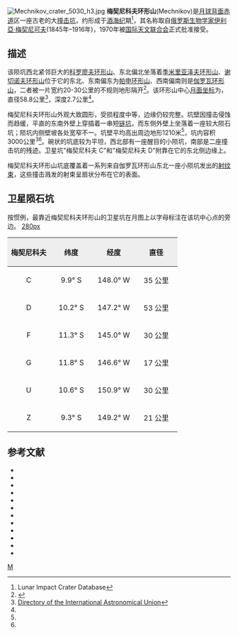 {{lunar crater data|
 image=Mechnikov crater 1040 med.jpg|240px|
 caption=月球轨道器1号拍摄的图像|
 latitude=10.47|
 N_or_S=S|
 longitude=148.99|
 E_or_W=W|
 diameter=58.8公里|
 depth=2715米|
 colong=149|
 eponym=[[伊利亞·梅契尼可夫|伊利亞·梅契尼可夫]]}}
[[Image:Mechnikov_crater_5030_h3.jpg|thumb]]
'''梅契尼科夫环形山'''(Mechnikov)是[[月球背面|月球背面]][[赤道|赤道]]区一座古老的大[[撞击坑|撞击坑]]，约形成于[[酒海纪|酒海纪]]期<ref name=LICD>Lunar Impact Crater Database</ref>，其名称取自[[俄罗斯|俄罗斯]][[生物学家|生物学家]][[伊利亞·梅契尼可夫|伊利亞·梅契尼可夫]](1845年–1916年)，1970年被[[国际天文联合会|国际天文联合会]]正式批准接受。

==描述==
该陨坑西北紧邻巨大的[[科罗廖夫环形山|科罗廖夫环形山]]、东北偏北坐落着[[季米里亚泽夫环形山|季米里亚泽夫环形山]]、[[谢切诺夫环形山|谢切诺夫环形山]]位于它的东北、东南偏东为[[帕申环形山|帕申环形山]]、西南偏南则是[[伽罗瓦环形山|伽罗瓦环形山]]，二者被一片宽约20-30公里的不规则地形隔开<ref>{{Cite web |url=http://planetarynames.wr.usgs.gov/images/Lunar/lac_88_lo.pdf |title=Crater Mechnikov on LAC-88 map |accessdate=2016-06-19 |archive-date=2013-02-20 |archive-url=https://web.archive.org/web/20130220193710/http://planetarynames.wr.usgs.gov/images/Lunar/lac_88_lo.pdf |dead-url=no }}</ref>。该环形山中心[[月面坐标|月面坐标]]为{{Coord|10.47|S|148.99|W|globe:Moon|nogoogle=1|noosm=1}}，
直径58.8公里<ref name="IAU">[http://planetarynames.wr.usgs.gov/Feature/3788 Directory of the International Astronomical Union]</ref>，深度2.7公里<ref name="LICD"/>。

梅契尼科夫环形山外观大致圆形，受损程度中等，边缘仍较完整。坑壁因撞击侵蚀而趋缓，平直的东南外壁上穿插着一串短[[链坑|链坑]]，而东侧外壁上坐落着一座较大陨石坑；陨坑内侧壁坡各处宽窄不一。坑壁平均高出周边地形1210米<ref name="LICD"/>，坑内容积3000公里<sup>3</sup><ref name="LICD"/>。碗状的坑底较为平坦，西北部有一座醒目的小陨坑，南部是二座撞击坑的残迹。卫星坑"梅契尼科夫 C"和"梅契尼科夫 D"附靠在它的东北侧边缘上。

梅契尼科夫环形山坑底覆盖着一系列来自伽罗瓦环形山东北一座小陨坑发出的[[射纹系统|射纹束]]，这些撞击溅发的射束呈扇状分布在它的表面。

==卫星陨石坑==
按惯例，最靠近梅契尼科夫环形山的卫星坑在月图上以字母标注在该坑中心点的旁边。
[[image:Mechnikov_sattelite_craters_map.jpg|280px]]
{| class="wikitable"
!width="25%" style="background:#eeeeee;" |梅契尼科夫
!width="25%" style="background:#eeeeee;" |纬度
!width="25%" style="background:#eeeeee;" |经度
!width="25%" style="background:#eeeeee;" |直径
|-
|align="center"|C
|align="center"|9.9° S
|align="center"|148.0° W
|align="center"|35 公里
|-
|align="center"|D
|align="center"|10.2° S
|align="center"|147.2° W
|align="center"|53 公里
|-
|align="center"|F
|align="center"|11.3° S
|align="center"|145.0° W
|align="center"|30 公里
|-
|align="center"|G
|align="center"|11.8° S
|align="center"|146.6° W
|align="center"|17 公里
|-
|align="center"|U
|align="center"|10.6° S
|align="center"|150.9° W
|align="center"|30 公里
|-
|align="center"|Z
|align="center"|9.3° S
|align="center"|149.2° W
|align="center"|21 公里
|}{{clear}}
==参考文献==
{{reflist}}
{{refbegin}}
* {{cite book
  | last1 = Andersson
  | first1 = L. E.
  | last2 = Whitaker
  | first2 = E. A.
  | authorlink2 = Ewen Whitaker
  | date = 1982
  | title = [[NASA|NASA]] Catalogue of Lunar Nomenclature
  | publisher = NASA RP-1097
  | ref = harv
  }}
* {{cite web
  | last = Blue
  | first = Jennifer
  | date = July 25, 2007
  | title = Gazetteer of Planetary Nomenclature
  | publisher = [[United_States_Geological_Survey|USGS]]
  | url = http://planetarynames.wr.usgs.gov/
  | accessdate = 2007-08-05
  | ref = harv
  | archive-date = 2012-04-08
  | archive-url = https://www.webcitation.org/66mXDr4G9?url=http://planetarynames.wr.usgs.gov/
  | dead-url = no
  }}
* {{cite book
  | last1 = Bussey
  | first1 = B.
  | authorlink1 = Ben Bussey
  | last2 = Spudis
  | first2 = P.
  | authorlink2 = Paul Spudis
  | date = 2004
  | title = The Clementine Atlas of the Moon
  | publisher = Cambridge University Press
  | location = New York
  | isbn = 978-0-521-81528-4
  | ref = harv
  }}
* {{cite book
  | last1 = Cocks
  | first1 = Elijah E.
  | last2 = Cocks
  | first2 = Josiah C.
  | date = 1995
  | title = Who's Who on the Moon: A Biographical Dictionary of Lunar Nomenclature
  | url = https://archive.org/details/isbn_9780936389271
  | publisher = Tudor Publishers
  | isbn = 978-0-936389-27-1
  | ref = harv
  }}
* {{cite web
  | last = McDowell
  | first = Jonathan
  | date = July 15, 2007
  | url = http://host.planet4589.org/astro/lunar/
  | title = Lunar Nomenclature
  | publisher = Jonathan's Space Report
  | accessdate = 2007-10-24
  | ref = harv
  | archive-date = 2012-05-26
  | archive-url = https://www.webcitation.org/67wcYNfK3?url=http://host.planet4589.org/astro/lunar/
  | dead-url = no
  }}
* {{cite journal| last1 = Menzel| first1 = D. H.| last2 = Minnaert| first2 = M.| last3 = Levin| first3 = B.| last4 = Dollfus| first4 = A.| last5 = Bell| first5 = B.| title = Report on Lunar Nomenclature by the Working Group of Commission 17 of the IAU| doi = 10.1007/BF00171763| journal = Space Science Reviews| volume = 12| issue = 2| pages = 136–186| date = 1971| bibcode = 1971SSRv...12..136M| ref = harv}}
* {{cite book
  | first = Patrick
  | last = Moore
  | authorlink = Patrick Moore
  | date = 2001
  | title = On the Moon
  | url = https://archive.org/details/patrickmooreonmo00patr
  | publisher = Sterling Publishing Co.
  | isbn = 978-0-304-35469-6
  | ref = harv
  }}
* {{cite book
  | first = Fred W.
  | last = Price
  | date = 1988
  | title = The Moon Observer's Handbook
  | publisher = Cambridge University Press
  | isbn = 978-0-521-33500-3
  | ref = harv
  }}
* {{cite book
  | last = Rükl
  | first = Antonín
  | authorlink = Antonín Rükl
  | date = 1990
  | title = Atlas of the Moon
  | publisher = Kalmbach Books
  | isbn = 978-0-913135-17-4
  | ref = harv
  }}
* {{cite book
  | last = Webb
  | first = Rev. T. W.
  | authorlink = Thomas William Webb
  | date = 1962
  | title = Celestial Objects for Common Telescopes
  | url = https://archive.org/details/celestialobjects00webb
  | edition = 6th revised
  | publisher = Dover
  | isbn = 978-0-486-20917-3
  | ref = harv
  }}
* {{cite book
  | first = Ewen A.
  | last = Whitaker
  | authorlink = Ewen Whitaker
  | date = 1999
  | title = Mapping and Naming the Moon
  | publisher = Cambridge University Press
  | isbn = 978-0-521-62248-6
  | ref = harv
  }}
* {{cite book
  | first = Peter T.
  | last = Wlasuk
  | date = 2000
  | title = Observing the Moon
  | publisher = Springer
  | isbn = 978-1-85233-193-1
  | ref = harv
 }}
{{refend}}

[[Category:月球环形山|M]]
{{月球環形山 (L-N)}}
